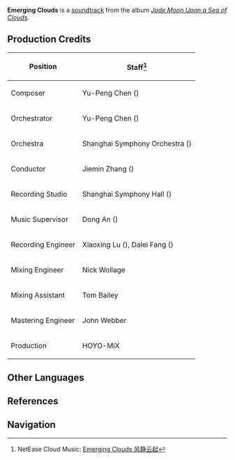 {{Soundtrack Infobox
|title          =
|image          = Jade Moon Upon a Sea of Clouds.jpg
|album          = Jade Moon Upon a Sea of Clouds
|disc           = 2
|number         = 50
|featured       =
|featured2      =
|featured3      =
|featured_disc  =
|featured_disc2 =
|featured_disc3 =
|youtube_id     = c0jZ7sPyouE
|youtube_time   = 1368
|spotify_id     = 7wCBY8lpveoheSO7FXVsw5
|played_in      = Jueyun Karst
|during         = [[Jueyun Karst]] (Day)
|domain         =
|previous       = The Absence of Adepti
|next           = Drink With a Hermit
}}
'''Emerging Clouds''' is a [[soundtrack]] from the album ''[[Jade Moon Upon a Sea of Clouds]]''.

==Production Credits==
{| class="wikitable" style="text-align:left; height:0.5em"
! Position
! Staff<ref>NetEase Cloud Music: [https://music.163.com/#/song?id=1492276642 Emerging Clouds 风静云起]</ref>
|-
! Composer
| Yu-Peng Chen ({{Lang|zh=陈致逸|mini=1}})
|-
! Orchestrator
| Yu-Peng Chen ({{Lang|zh=陈致逸|mini=1}})
|-
! Orchestra
| Shanghai Symphony Orchestra ({{Lang|zh=上海交响乐团|mini=1}})
|-
! Conductor
| Jiemin Zhang ({{Lang|zh=张洁敏|mini=1}})
|-
! Recording Studio
| Shanghai Symphony Hall ({{Lang|zh=上海交响乐团音乐厅|mini=1}})
|-
! Music Supervisor
| Dong An ({{Lang|zh=安栋|mini=1}})
|-
! Recording Engineer
| Xiaoxing Lu ({{Lang|zh=陆晓幸|mini=1}}), Dalei Fang ({{Lang|zh=房大磊|mini=1}})
|-
! Mixing Engineer
| Nick Wollage
|-
! Mixing Assistant
| Tom Bailey
|-
! Mastering Engineer
| John Webber
|-
! Production
| HOYO-MiX
|}

==Other Languages==
{{Other Languages|default_hidden = 1
|en      = Emerging Clouds
|zhs     = 风静云起
|zhs_rm  = Fēngjìng Yúnqǐ
|zht     = 風靜雲起
|zht_rm  = Fēngjìng Yúnqǐ
|ja      = 雲立ち
|ja_rm   = Kumo-dachi
}}

==References==
{{Reflist}}

==Navigation==
{{Soundtrack Navbox|Jade Moon Upon a Sea of Clouds}}